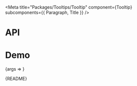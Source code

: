 
<Meta title="Packages/Tooltips/Tooltip" component={Tooltip} subcomponents={{ Paragraph, Title }} />

# API

<ArgsTable />

# Demo

<Canvas>
  <Story
    name="Tooltip"
    args={{
      content: CONTENT,
      delayMS: 500,
      hasArrow: true
    }}
    argTypes={{
      isVisible: { control: 'boolean' },
      appendToNode: { control: false }
    }}
    parameters={{
      design: {
        allowFullscreen: true,
        type: 'figma',
        url: 'https://www.figma.com/file/6g87L4FdKZTA3knt3Rsfdx/Garden?node-id=103%3A25293'
      }
    }}
  >
    {args => <TooltipStory {...args} />}
  </Story>
</Canvas>

<Markdown>{README}</Markdown>
